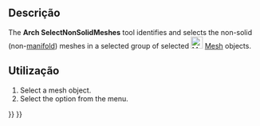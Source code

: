 <languages/>

<div class="mw-translate-fuzzy">
{{Docnav
|[[Arch_MeshToShape/pt-br| Malha para uma forma]]
|[[Arch_RemoveShape/pt-br|Remover Forma]]
|[[Arch_Workbench/pt-br|Arch]]
|IconL=Arch_MeshToShape.svg
|IconR=Arch_RemoveShape.svg
|IconC=Workbench_Arch.svg
}}
</div>

<div lang="en" dir="ltr" class="mw-content-ltr">
{{VeryImportantMessage|THIS COMMAND IS PART OF THE INTEGRATED [[BIM_Workbench|BIM WORKBENCH]] IN V1.0<br>
This page has been updated for that version.}}
</div>

<div lang="en" dir="ltr" class="mw-content-ltr">
{{GuiCommand
|Name=Arch SelectNonSolidMeshes
|MenuLocation=Utils → Select non-manifold meshes
|Workbenches=[[BIM_Workbench|BIM]]
|SeeAlso=[[Arch_SplitMesh|Arch SplitMesh]], [[Arch_MeshToShape|Arch MeshToShape]]
}}
</div>

<span id="Description"></span>
==Descrição==

<div lang="en" dir="ltr" class="mw-content-ltr">
The '''Arch SelectNonSolidMeshes''' tool identifies and selects the non-solid (non-[https://en.wikipedia.org/wiki/Manifold manifold]) meshes in a selected group of selected [[Image:Workbench_Mesh.svg|24px|Mesh Workbench]] [[Mesh_Workbench|Mesh]] objects.
</div>

<span id="Usage"></span>
==Utilização==

<div lang="en" dir="ltr" class="mw-content-ltr">
# Select a mesh object.
# Select the {{MenuCommand|Utils → [[Image:Arch_SelectNonSolidMeshes.svg|16px]] Select non-manifold meshes}} option from the menu.
</div>


<div class="mw-translate-fuzzy">
{{Docnav
|[[Arch_MeshToShape/pt-br| Malha para uma forma]]
|[[Arch_RemoveShape/pt-br|Remover Forma]]
|[[Arch_Workbench/pt-br|Arch]]
|IconL=Arch_MeshToShape.svg
|IconR=Arch_RemoveShape.svg
|IconC=Workbench_Arch.svg
}}
</div>

{{BIM_Tools_navi{{#translation:}}}}
{{Userdocnavi{{#translation:}}}}